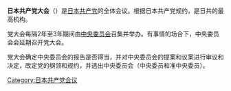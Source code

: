 {{unreferenced|time=2015-06-07T04:32:49+00:00}}
'''日本共产党大会'''（{{jpn|j=日本共産党大会|hg=にほんきょうさんとうたいかい|rm=Nihon Kyōsantō Taikai}}）是[[日本共产党|日本共产党]]的全体会议。根据日本共产党规约，是日共的最高机构。

党大会每隔2年至3年期间由[[日本共产党中央委员会|中央委员会]]召集并举办。有事情的场合下，中央委员会会延期召开党大会。

党大会确定中央委员会的报告是否得当，并对中央委员会的提案和议案进行审议和决定，改定党的纲领和规约，并选出中央委员会（中央委员和准中央委员）。

{{日共}}
[[Category:日本共产党会议|Category:日本共产党会议]]